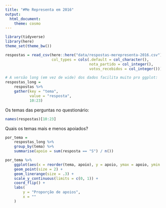 ```yaml
---
title: "#Me Representa em 2016"
output: 
  html_document:
    theme: cosmo
---
```


```r
library(tidyverse)
library(here)
theme_set(theme_bw())
```

```r
respostas = read_csv(here::here("data/respostas-merepresenta-2016.csv"), 
                     col_types = cols(.default = col_character(), 
                                      nota_partido = col_integer(), 
                                      votos_recebidos = col_integer()))

# A versão long (em vez de wide) dos dados facilita muito pro ggplot:
respostas_long = 
    respostas %>% 
    gather(key = "tema", 
           value = "resposta", 
           10:23)
```

Os temas das perguntas no questionário:

```r
names(respostas)[10:23] 
```

Quais os temas mais e menos apoiados? 

```r
por_tema = 
    respostas_long %>% 
    group_by(tema) %>% 
    summarise(apoio = sum(resposta == "S") / n())

por_tema %>% 
    ggplot(aes(x = reorder(tema, apoio), y = apoio, ymax = apoio, ymin = 0)) + 
    geom_point(size = 2) + 
    geom_linerange(size = .3) + 
    scale_y_continuous(limits = c(0, 1)) + 
    coord_flip() + 
    labs(
        y = "Proporção de apoios", 
        x = ""
    )
```

